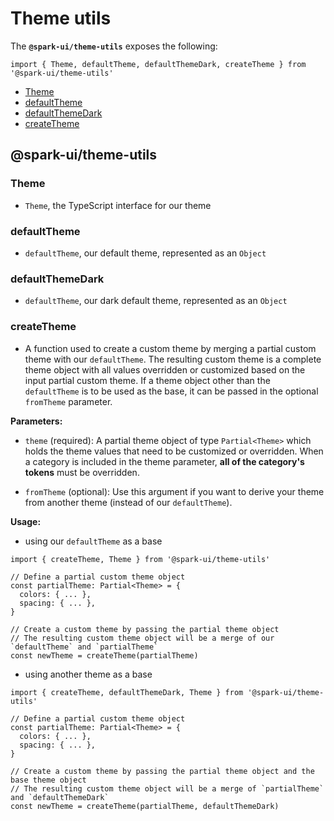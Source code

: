 
<Meta title="utils/Theme" />

# Theme utils

The **`@spark-ui/theme-utils`** exposes the following:

```tsx
import { Theme, defaultTheme, defaultThemeDark, createTheme } from '@spark-ui/theme-utils'
```

- [Theme](#theme)
- [defaultTheme](#defaulttheme)
- [defaultThemeDark](#defaultthemedark)
- [createTheme](#createtheme)

## @spark-ui/theme-utils

### Theme

- `Theme`, the TypeScript interface for our theme

### defaultTheme

- `defaultTheme`, our default theme, represented as an `Object`

### defaultThemeDark

- `defaultTheme`, our dark default theme, represented as an `Object`

### createTheme

- A function used to create a custom theme by merging a partial custom theme with our `defaultTheme`. The resulting custom theme is a complete theme object with all values overridden or customized based on the input partial custom theme. If a theme object other than the `defaultTheme` is to be used as the base, it can be passed in the optional `fromTheme` parameter.

**Parameters:**

- `theme` (required): A partial theme object of type `Partial<Theme>` which holds the theme values that need to be customized or overridden. When a category is included in the theme parameter, **all of the category's tokens** must be overridden.

- `fromTheme` (optional): Use this argument if you want to derive your theme from another theme (instead of our `defaultTheme`).

**Usage:**

- using our `defaultTheme` as a base

```tsx
import { createTheme, Theme } from '@spark-ui/theme-utils'

// Define a partial custom theme object
const partialTheme: Partial<Theme> = {
  colors: { ... },
  spacing: { ... },
}

// Create a custom theme by passing the partial theme object
// The resulting custom theme object will be a merge of our `defaultTheme` and `partialTheme`
const newTheme = createTheme(partialTheme)
```

- using another theme as a base

```tsx
import { createTheme, defaultThemeDark, Theme } from '@spark-ui/theme-utils'

// Define a partial custom theme object
const partialTheme: Partial<Theme> = {
  colors: { ... },
  spacing: { ... },
}

// Create a custom theme by passing the partial theme object and the base theme object
// The resulting custom theme object will be a merge of `partialTheme` and `defaultThemeDark`
const newTheme = createTheme(partialTheme, defaultThemeDark)
```
